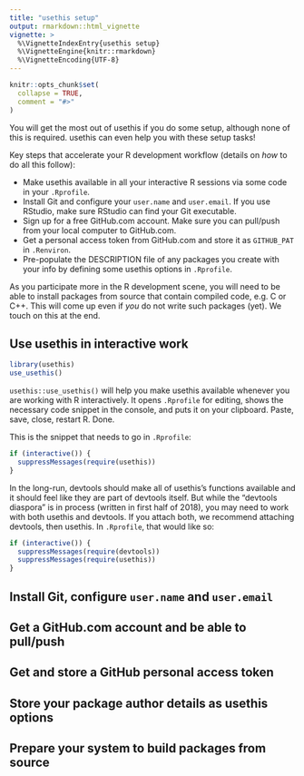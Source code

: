 ```yaml
---
title: "usethis setup"
output: rmarkdown::html_vignette
vignette: >
  %\VignetteIndexEntry{usethis setup}
  %\VignetteEngine{knitr::rmarkdown}
  %\VignetteEncoding{UTF-8}
---
```


```r
knitr::opts_chunk$set(
  collapse = TRUE,
  comment = "#>"
)
```

You will get the most out of usethis if you do some setup, although none of this is required. usethis can even help you with these setup tasks!

Key steps that accelerate your R development workflow (details on *how* to do all this follow):

  * Make usethis available in all your interactive R sessions via some code in your `.Rprofile`.
  * Install Git and configure your `user.name` and `user.email`. If you use RStudio, make sure RStudio can find your Git executable.
  * Sign up for a free GitHub.com account. Make sure you can pull/push from your local computer to GitHub.com.
  * Get a personal access token from GitHub.com and store it as `GITHUB_PAT` in `.Renviron`.
  * Pre-populate the DESCRIPTION file of any packages you create with your info by defining some usethis options in `.Rprofile`.
  
As you participate more in the R development scene, you will need to be able to install packages from source that contain compiled code, e.g. C or C++. This will come up even if *you* do not write such packages (yet). We touch on this at the end.

## Use usethis in interactive work

```r
library(usethis)
use_usethis()
```

`usethis::use_usethis()` will help you make usethis available whenever you are working with R interactively. It opens `.Rprofile` for editing, shows the necessary code snippet in the console, and puts it on your clipboard. Paste, save, close, restart R. Done.

This is the snippet that needs to go in `.Rprofile`:

```r
if (interactive()) {
  suppressMessages(require(usethis))
}
```

In the long-run, devtools should make all of usethis's functions available and it should feel like they are part of devtools itself. But while the "devtools diaspora" is in process (written in first half of 2018), you may need to work with both usethis and devtools. If you attach both, we recommend attaching devtools, then usethis. In `.Rprofile`, that would like so:

```r
if (interactive()) {
  suppressMessages(require(devtools))
  suppressMessages(require(usethis))
}
```

## Install Git, configure `user.name` and `user.email`

## Get a GitHub.com account and be able to pull/push

## Get and store a GitHub personal access token

## Store your package author details as usethis options

## Prepare your system to build packages from source

